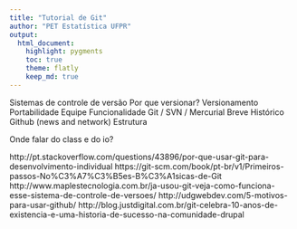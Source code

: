 ```yaml
---
title: "Tutorial de Git"
author: "PET Estatística UFPR"
output:
  html_document:
    highlight: pygments
    toc: true
    theme: flatly
    keep_md: true
---
```



Sistemas de controle de versão
   Por que versionar?
      Versionamento
    	Portabilidade
      Equipe
      Funcionalidade
  Git / SVN / Mercurial
  Breve Histórico
	Github (news and network)
  Estrutura


Onde falar do class e do io?

http://pt.stackoverflow.com/questions/43896/por-que-usar-git-para-desenvolvimento-individual
https://git-scm.com/book/pt-br/v1/Primeiros-passos-No%C3%A7%C3%B5es-B%C3%A1sicas-de-Git
http://www.maplestecnologia.com.br/ja-usou-git-veja-como-funciona-esse-sistema-de-controle-de-versoes/
http://udgwebdev.com/5-motivos-para-usar-github/
http://blog.justdigital.com.br/git-celebra-10-anos-de-existencia-e-uma-historia-de-sucesso-na-comunidade-drupal